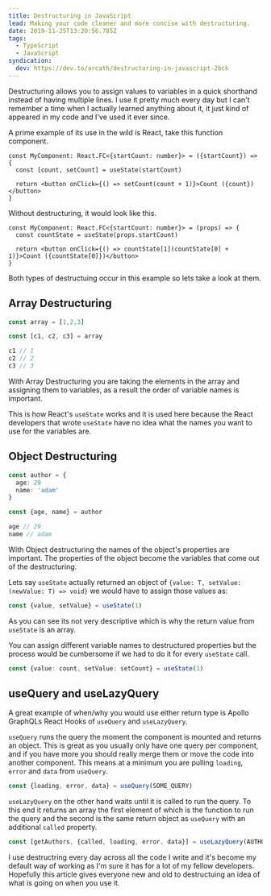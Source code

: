 ```yaml
---
title: Destructuring in JavaScript
lead: Making your code cleaner and more concise with destructuring.
date: 2019-11-25T13:20:56.785Z
tags:
  - TypeScript
  - JavaScript
syndication:
  dev: https://dev.to/arcath/destructuring-in-javascript-2bck
---
```

Destructuring allows you to assign values to variables in a quick shorthand instead of having multiple lines. I use it pretty much every day but I can't remember a time when I actually learned anything about it, it just kind of appeared in my code and I've used it ever since.

A prime example of its use in the wild is React, take this function component.

```tsx
const MyComponent: React.FC<{startCount: number}> = ({startCount}) => {
  const [count, setCount] = useState(startCount)

  return <button onClick={() => setCount(count + 1)}>Count ({count})</button>
}
```

Without destructuring, it would look like this.

```tsx
const MyComponent: React.FC<{startCount: number}> = (props) => {
  const countState = useState(props.startCount)

  return <button onClick={() => countState[1](countState[0] + 1)}>Count ({countState[0]})</button>
}
```

Both types of destructuing occur in this example so lets take a look at them.

## Array Destructuring

```ts
const array = [1,2,3]

const [c1, c2, c3] = array

c1 // 1
c2 // 2
c3 // 3
```

With Array Destructuring you are taking the elements in the array and assigning them to variables, as a result the order of variable names is important.

This is how React's `useState` works and it is used here because the React developers that wrote `useState` have no idea what the names you want to use for the variables are.

## Object Destructuring

```ts
const author = {
  age: 29
  name: 'adam'
}

const {age, name} = author

age // 29
name // adam
```

With Object destructuring the names of the object's properties are important. The properties of the object become the variables that come out of the destructuring.

Lets say `useState` actually returned an object of `{value: T, setValue: (newValue: T) => void}` we would have to assign those values as:

```ts
const {value, setValue} = useState(1)
```

As you can see its not very descriptive which is why the return value from `useState` is an array.

You can assign different variable names to destructured properties but the process would be cumbersome if we had to do it for every `useState` call.

```ts
const {value: count, setValue: setCount} = useState(1)
```

## useQuery and useLazyQuery

A great example of when/why you would use either return type is Apollo GraphQLs React Hooks of `useQuery` and `useLazyQuery`.

`useQuery` runs the query the moment the component is mounted and returns an object. This is great as you usually only have one query per component, and if you have more you should really merge them or move the code into another component. This means at a minimum you are pulling `loading`, `error` and `data` from `useQuery`.

```ts
const {loading, error, data} = useQuery(SOME_QUERY)
```

`useLazyQuery` on the other hand waits until it is called to run the query. To this end it returns an array the first element of which is the function to run the query and the second is the same return object as `useQuery` with an additional `called` property.

```ts
const [getAuthors, {called, loading, error, data}] = useLazyQuery(AUTHOR_QUERY)
```

I use destructring every day across all the code I write and it's become my default way of working as I'm sure it has for a lot of my fellow developers. Hopefully this article gives everyone new and old to destructuing an idea of what is going on when you use it.

